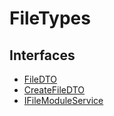 
# FileTypes

## Interfaces

- [FileDTO](FileTypes/interfaces/types.FileTypes.FileDTO.mdx)
- [CreateFileDTO](FileTypes/interfaces/types.FileTypes.CreateFileDTO.mdx)
- [IFileModuleService](FileTypes/interfaces/types.FileTypes.IFileModuleService.mdx)
